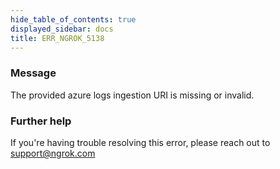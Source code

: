 ```yaml
---
hide_table_of_contents: true
displayed_sidebar: docs
title: ERR_NGROK_5138
---
```




### Message

The provided azure logs ingestion URI is missing or invalid.

<ErrorDetails error="err_ngrok_5138" />

### Further help

If you're having trouble resolving this error, please reach out to [support@ngrok.com](mailto:support@ngrok.com?subject=Help%20with%20ERR_NGROK_5138)
